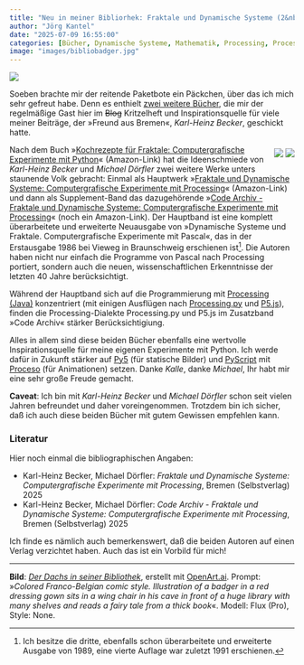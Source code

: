 ```yaml
---
title: "Neu in meiner Bibliorhek: Fraktale und Dynamische Systeme (2&nbsp;Bände)"
author: "Jörg Kantel"
date: "2025-07-09 16:55:00"
categories: [Bücher, Dynamische Systeme, Mathematik, Processing, Processing.py, P5.js, Creative Coding]
image: "images/bibliobadger.jpg"
---
```


[![](images/bibliobadger-b.jpg)](https://www.flickr.com/photos/schockwellenreiter/54643923204/)

Soeben brachte mir der reitende Paketbote ein Päckchen, über das ich mich sehr gefreut habe. Denn es enthielt [zwei weitere Bücher](https://kantel.github.io/posts/2025060502_fraktales_kochbuch/), die mir der regelmäßige Gast hier im ~~Blog~~ Kritzelheft und Inspirationsquelle für viele meiner Beiträge, der »Freund aus Bremen«, *Karl-Heinz Becker*, geschickt hatte.

<div style="float: right; margin-left: 12px; margin-top: 6px;">[![](images/buch01.jpg)](https://www.amazon.de/Fraktale-Dynamische-Systeme-Computergrafische-Experimente/dp/B0FDW2LWY6/)&nbsp;[![](images/buch02.jpg)](https://www.amazon.de/Code-Archiv-Dynamische-Computergrafische-Experimente/dp/B0FDGB16TY/)</div>

Nach dem Buch »[Kochrezepte für Fraktale: Computergrafische Experimente mit Python](https://www.amazon.de/Kochrezepte-f%C3%BCr-Fraktale-Computergrafische-Experimente/dp/B0DLTZ13JY)« (Amazon-Link) hat die Ideenschmiede von *Karl-Heinz Becker* und *Michael Dörfler* zwei weitere Werke unters staunende Volk gebracht: Einmal als Hauptwerk »[Fraktale und Dynamische Systeme: Computergrafische Experimente mit Processing](https://www.amazon.de/Fraktale-Dynamische-Systeme-Computergrafische-Experimente/dp/B0FDW2LWY6/)« (Amazon-Link) und dann als Supplement-Band das dazugehörende »[Code Archiv - Fraktale und Dynamische Systeme: Computergrafische Experimente mit Processing](https://www.amazon.de/Code-Archiv-Dynamische-Computergrafische-Experimente/dp/B0FDGB16TY/)« (noch ein Amazon-Link). Der Hauptband ist eine komplett überarbeitete und erweiterte Neuausgabe von »Dynamische Systeme und Fraktale. Computergrafische Experimente mit Pascal«, das in der Erstausgabe 1986 bei Vieweg in Braunschweig erschienen ist[^1]. Die Autoren haben nicht nur einfach die Programme von Pascal nach Processing portiert, sondern auch die neuen, wissenschaftlichen Erkenntnisse der letzten 40 Jahre berücksichtigt.

[^1]: Ich besitze die dritte, ebenfalls schon überarbeitete und erweiterte Ausgabe von 1989, eine vierte Auflage war zuletzt 1991 erschienen.

Während der Hauptband sich auf die Programmierung mit [Processing (Java)](http://cognitiones.kantel-chaos-team.de/programmierung/creativecoding/processing/processing.html) konzentriert (mit einigen Ausflügen nach [Processing.py](http://cognitiones.kantel-chaos-team.de/programmierung/creativecoding/processing/processingpy.html) und [P5.js](http://cognitiones.kantel-chaos-team.de/programmierung/creativecoding/processing/p5js.html)), finden die Processing-Dialekte Processing.py und P5.js im Zusatzband »Code Archiv« stärker Berücksichtigiung.

Alles in allem sind diese beiden Bücher ebenfalls eine wertvolle Inspirationsquelle für meine eigenen Experimente mit Python. Ich werde dafür in Zukunft stärker auf [Py5](http://cognitiones.kantel-chaos-team.de/programmierung/creativecoding/processing/py5.html) (für statische Bilder) und [PyScript](http://cognitiones.kantel-chaos-team.de/programmierung/python/pyscript.html) mit [Proceso](https://proceso.cc/) (für Animationen) setzen. Danke *Kalle*, danke *Michael*, Ihr habt mir eine sehr große Freude gemacht.

**Caveat**: Ich bin mit *Karl-Heinz Becker* und *Michael Dörfler* schon seit vielen Jahren befreundet und daher voreingenommen. Trotzdem bin ich sicher, daß ich auch diese beiden Bücher mit gutem Gewissen empfehlen kann.

### Literatur

Hier noch einmal die bibliographischen Angaben:

- Karl-Heinz Becker, Michael Dörfler: *Fraktale und Dynamische Systeme: Computergrafische Experimente mit Processing*, Bremen (Selbstverlag) 2025
- Karl-Heinz Becker, Michael Dörfler: *Code Archiv - Fraktale und Dynamische Systeme: Computergrafische Experimente mit Processing*, Bremen (Selbstverlag) 2025

Ich finde es nämlich auch bemerkenswert, daß die beiden Autoren auf einen Verlag verzichtet haben. Auch das ist ein Vorbild für mich!

---

**Bild**: *[Der Dachs in seiner Bibliothek](https://www.flickr.com/photos/schockwellenreiter/54643923204/)*, erstellt mit [OpenArt.ai](https://openart.ai/home). Prompt: »*Colored Franco-Belgian comic style. Illustration of a badger in a red dressing gown sits in a wing chair in his cave in front of a huge library with many shelves and reads a fairy tale from a thick book*«. Modell: Flux (Pro), Style: None.
